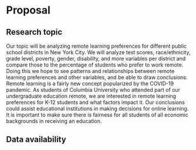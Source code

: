# Proposal

## Research topic

Our topic will be analyzing remote learning preferences for different public school districts in New York City. We will analyze test scores, race/ethnicity, grade level, poverty, gender, disability, and more variables per district and compare those to the percentage of students who prefer to work remote. Doing this we hope to see patterns and relationships between remote learning preferences and other variables, and be able to draw conclusions. Remote learning is a fairly new concept popularized by the COVID-19 pandemic. As students of Columbia University who attended part of our undergraduate education remote, we are interested in remote learning preferences for K-12 students and what factors impact it. Our conclusions could assist educational institutions in making decisions for online learning. It is important to make sure there is fairness for all students of all economic backgrounds in receiving an education. 

## Data availability

